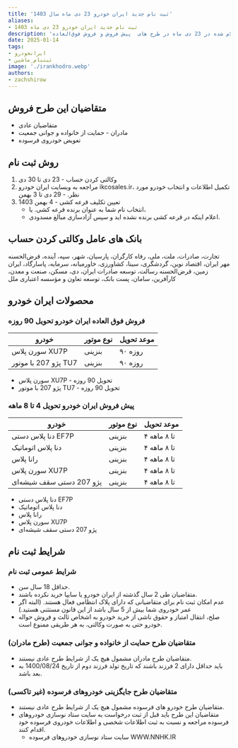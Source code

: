 ```yaml
---
title: 'ثبت نام جدید ایران خودرو 23 دی ماه سال 1403'
aliases: 
- ثبت نام جدید ایران خودرو 23 دی ماه 1403
description: 'شرایط جدید فروش ایران خودرو اعلام شده در 23 دی ماه در طرح های  پیش فروش و فروش فوق‌العاده'
date: 2025-01-14
tags: 
- ایرانخودرو
- ثبتنام_ماشین
image: './irankhodro.webp'
authors: 
- zachshirow
---
```



## متقاضیان این طرح فروش

- متقاضیان عادی 
- مادران - حمایت از خانواده و جوانی جمعیت
- تعویض خودروی فرسوده

## روش ثبت نام

1. وکالتی کردن حساب - 23 دی تا 30 دی
2. مراجعه به وبسایت ایران خودرو ikcosales.ir، تکمیل اطلاعات و انتخاب خودرو مورد نظر. - 29 دی تا 3 بهمن
3. تعیین تکلیف قرعه کشی - 4 بهمن 1403
	- انتخاب نام شما به عنوان برنده قرعه کشی. یا، 
	- اعلام اینکه در قرعه کشی برنده نشده اید و سپس آزادسازی مبالغ مسدودی. 
   

## بانک های عامل وکالتی کردن حساب

تجارت، صادرات، ملت، ملی، رفاه کارگران، پارسیان، شهر، سپه، آینده، قرض‌الحسنه مهر ایران، اقتصاد نوین، گردشگری، سینا، کشاورزی، خاورمیانه، سرمایه، پاسارگاد، ایران زمین، قرض‌الحسنه رسالت، توسعه صادرات ایران، دی، مسکن، صنعت و معدن، کارآفرین، سامان، پست بانک، توسعه تعاون و مؤسسه اعتباری ملل
## محصولات ایران خودرو

### فروش فوق‌ العاده ایران خودرو تحویل 90 روزه

| **خودرو**            | **نوع موتور** | **موعد تحویل** |
| -------------------- | ------------- | -------------- |
| سورن پلاس XU7P       | بنزینی        | ۹۰ روزه        |
| پژو 207 با موتور TU7 | بنزینی        | ۹۰ روزه        |

- سورن پلاس XU7P - تحویل 90 روزه
- پژو 207 با موتور TU7 - تحویل 90 روزه

### پیش فروش ایران خودرو تحویل 4 تا 8 ماهه

| **خودرو**                | **نوع موتور** | **موعد تحویل** |
| ------------------------ | ------------- | -------------- |
| دنا پلاس دستی EF7P       | بنزینی        | ۴ تا ۸ ماهه    |
| دنا پلاس اتوماتیک        | بنزینی        | ۴ تا ۸ ماهه    |
| رانا پلاس                | بنزینی        | ۴ تا ۸ ماهه    |
| سورن پلاس XU7P           | بنزینی        | ۴ تا ۸ ماهه    |
| پژو 207 دستی سقف شیشه‌ای | بنزینی        | ۴ تا ۸ ماهه    |
- دنا پلاس دستی EF7P 
- دنا پلاس اتوماتیک
- رانا پلاس
- سورن پلاس XU7P
- پژو 207 دستی سقف شیشه‌ای

## شرایط ثبت نام
### شرایط عمومی ثبت نام

- حداقل 18 سال سن.
- متقاضیان طی 2 سال گذشته از ایران خودرو یا سایپا خرید نکرده باشند. 
- عدم امکان ثبت نام برای متقاضیانی که دارای پلاک انتظامی فعال هستند. 
  (البته اگر عمر خودروی شما بیش از 5 سال باشد از این قانون مستثنی هستید.)
- صلح، انتقال امتیاز و حقوق ناشی از خرید خودرو به اشخاص ثالث و فروش حواله خودرو حتی به صورت وکالتی، به هر طریقی ممنوع است.

### متقاضیان طرح حمایت از خانواده و جوانی جمعیت (طرح مادران)

- متقاضیان طرح مادران مشمول هیچ یک از شرایط طرح عادی نیستند. 
- باید حداقل دارای 2 فرزند باشند که تاریخ تولد فرزند دوم از تاریخ 1400/08/24 به بعد باشد. 

### متقاضیان طرح جایگزینی خودروهای فرسوده (غیر تاکسی)

- متقاضیان طرح خودرو های فرسوده مشمول هیچ یک از شرایط طرح عادی نیستند. 
- متقاضیان این طرح باید قبل از ثبت درخواست به سایت ستاد نوسازی خودروهای فرسوده مراجعه و نسبت به ثبت اطلاعات شخصی و اطلاعات خودروی فرسوده خود اقدام کنند.
	- سایت ستاد نوسازی خودروهای فرسوده WWW.NNHK.IR


